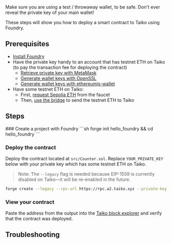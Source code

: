 
<Callout type="warning" emoji="⚠️">
  Make sure you are using a test / throwaway wallet, to be safe. Don't ever reveal the private key of your main wallet!
</Callout>

These steps will show you how to deploy a smart contract to Taiko using Foundry.

## Prerequisites

- [Install Foundry](https://book.getfoundry.sh/getting-started/installation)
- Have the private key handy to an account that has testnet ETH on Taiko (to pay the transaction fee for deploying the contract)
   - [Retrieve private key with MetaMask](https://support.metamask.io/hc/en-us/articles/360015289632-How-to-export-an-account-s-private-key#:~:text=On%20the%20account%20page%2C%20click,click%20%E2%80%9CConfirm%E2%80%9D%20to%20proceed.)
   - [Generate wallet keys with OpenSSL](https://gist.github.com/miguelmota/3793b160992b4ea0b616497b8e5aee2f)
   - [Generate wallet keys with ethereumjs-wallet](https://piyopiyo.medium.com/how-to-generate-ethereum-private-key-and-address-in-local-offline-environment-90294308593c)
- Have some testnet ETH on Taiko:
   - First, [request Sepolia ETH](/guides/receive-tokens) from the faucet
   - Then, [use the bridge](/docs/guides/use-the-bridge) to send the testnet ETH to Taiko

## Steps

<Steps>
   ### Create a project with Foundry
   ```sh
   forge init hello_foundry && cd hello_foundry
   ```

   ### Deploy the contract
   Deploy the contract located at `src/Counter.sol`. Replace `YOUR_PRIVATE_KEY` below with your private key which has some testnet ETH on Taiko.
   > Note: The `--legacy` flag is needed because EIP-1559 is currently disabled on Taiko—it will be re-enabled in the future.
   ```sh
   forge create --legacy --rpc-url https://rpc.a2.taiko.xyz --private-key YOUR_PRIVATE_KEY src/Counter.sol:Counter
   ```

   ### View your contract
   Paste the address from the output into the [Taiko block explorer](https://explorer.a2.taiko.xyz) and verify that the contract was deployed.
</Steps>

## Troubleshooting

